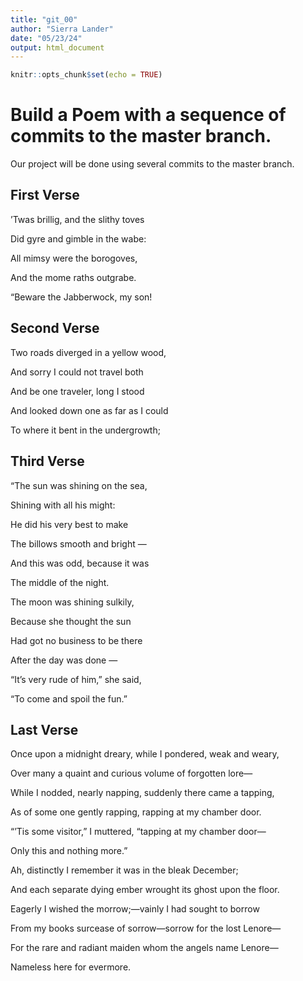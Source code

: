 ```yaml
---
title: "git_00"
author: "Sierra Lander"
date: "05/23/24"
output: html_document
---
```


```r
knitr::opts_chunk$set(echo = TRUE)
```
# Build a Poem with a sequence of commits to the master branch.
Our project will be done using several commits to the master branch.
<!-- Do not modify or change any text in "!--" bracketed areas such as this --- these are instructions to
you, if you change any of this the git program will notice it and compromise your git merging strategy !-->

## First Verse 
<!--Put the first five lines of a poem by Lewis Carrol in this section!-->

’Twas brillig, and the slithy toves
     
     
  Did gyre and gimble in the wabe:
      
      
All mimsy were the borogoves,


  And the mome raths outgrabe.


“Beware the Jabberwock, my son!





## Second Verse
<!--Put the first five lines of a poem by Robert Frost here!-->

Two roads diverged in a yellow wood,


And sorry I could not travel both


And be one traveler, long I stood


And looked down one as far as I could


To where it bent in the undergrowth;




## Third Verse
<!--Put the first two verses of The Walrus and the Carpenter here!-->

"The sun was shining on the sea,


   Shining with all his might:
      
      
He did his very best to make


   The billows smooth and bright —
      
      
And this was odd, because it was


  The middle of the night.
      

The moon was shining sulkily,


   Because she thought the sun
      
      
Had got no business to be there


   After the day was done —
      
      
"It's very rude of him," she said,


   "To come and spoil the fun."


## Last Verse
<!--Put a short poem of your choice 8-20 lines,here!-->

Once upon a midnight dreary, while I pondered, weak and weary,


Over many a quaint and curious volume of forgotten lore—


   While I nodded, nearly napping, suddenly there came a tapping,
   
   
As of some one gently rapping, rapping at my chamber door.


“’Tis some visitor,” I muttered, “tapping at my chamber door—


   Only this and nothing more.”

  Ah, distinctly I remember it was in the bleak December;
  
  
And each separate dying ember wrought its ghost upon the floor.


Eagerly I wished the morrow;—vainly I had sought to borrow
    
    
  From my books surcease of sorrow—sorrow for the lost Lenore—
    
    
For the rare and radiant maiden whom the angels name Lenore—


  Nameless here for evermore.
